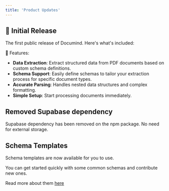 ```yaml
---
title: 'Product Updates'
---
```


<Update label="November 15, 2024" description="v.1.0.7">

## 🎉 Initial Release

The first public release of Documind. Here's what's included:

🚀 Features:
- **Data Extraction**: Extract structured data from PDF documents based on custom schema definitions.
- **Schema Support**: Easily define schemas to tailor your extraction process for specific document types.
- **Accurate Parsing**: Handles nested data structures and complex formatting.
- **Simple Setup**: Start processing documents immediately.

</Update>

<Update label="November 19, 2024" description="v.1.0.8">

## Removed Supabase dependency

Supabase dependency has been removed on the npm package. No need for external storage.

</Update>

<Update label="November 25, 2024" description="v.1.0.9">

## Schema Templates

Schema templates are now available for you to use. 

You can get started quickly with some common schemas and contribute new ones.

Read more about them [here](templates/overview)

</Update>

